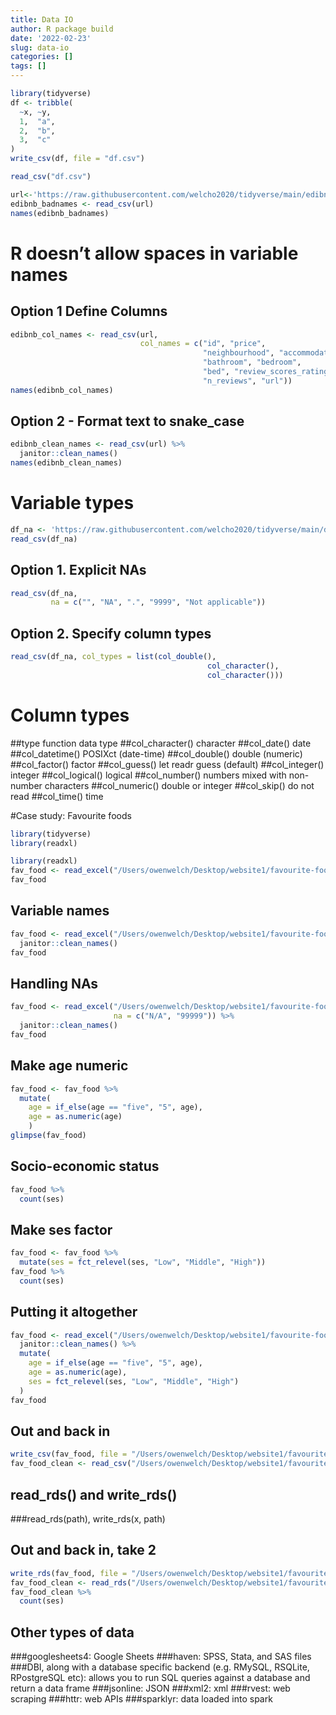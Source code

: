 ```yaml
---
title: Data IO
author: R package build
date: '2022-02-23'
slug: data-io
categories: []
tags: []
---
```

```r
library(tidyverse)
df <- tribble(
  ~x, ~y,
  1,  "a",
  2,  "b",
  3,  "c"
)
write_csv(df, file = "df.csv")
```
```r
read_csv("df.csv")
```
```r
url<-'https://raw.githubusercontent.com/welcho2020/tidyverse/main/edibnb-badnames.csv'
edibnb_badnames <- read_csv(url)
names(edibnb_badnames)
```
# R doesn't allow spaces in variable names
## Option 1 Define Columns
```r
edibnb_col_names <- read_csv(url,
                             col_names = c("id", "price", 
                                           "neighbourhood", "accommodates",
                                           "bathroom", "bedroom", 
                                           "bed", "review_scores_rating", 
                                           "n_reviews", "url"))
names(edibnb_col_names)
```
## Option 2 - Format text to snake_case
```r
edibnb_clean_names <- read_csv(url) %>%
  janitor::clean_names()
names(edibnb_clean_names)
```
# Variable types
```r
df_na <- 'https://raw.githubusercontent.com/welcho2020/tidyverse/main/df-na.csv'
read_csv(df_na)
```
## Option 1. Explicit NAs
```r
read_csv(df_na, 
         na = c("", "NA", ".", "9999", "Not applicable"))
```
## Option 2. Specify column types
```r
read_csv(df_na, col_types = list(col_double(), 
                                            col_character(), 
                                            col_character()))
```
# Column types
##type function	data type
##col_character()	character
##col_date()	date
##col_datetime()	POSIXct (date-time)
##col_double()	double (numeric)
##col_factor()	factor
##col_guess()	let readr guess (default)
##col_integer()	integer
##col_logical()	logical
##col_number()	numbers mixed with non-number characters
##col_numeric()	double or integer
##col_skip()	do not read
##col_time()	time

#Case study: Favourite foods
```r
library(tidyverse)
library(readxl)
```


```r
library(readxl)
fav_food <- read_excel("/Users/owenwelch/Desktop/website1/favourite-food.xlsx")
fav_food
```

## Variable names

```r
fav_food <- read_excel("/Users/owenwelch/Desktop/website1/favourite-food.xlsx") %>%
  janitor::clean_names()
fav_food
```

## Handling NAs
```r
fav_food <- read_excel("/Users/owenwelch/Desktop/website1/favourite-food.xlsx",
                       na = c("N/A", "99999")) %>%
  janitor::clean_names()
fav_food
```
## Make age numeric
```r

fav_food <- fav_food %>%
  mutate(
    age = if_else(age == "five", "5", age),
    age = as.numeric(age)
    )
glimpse(fav_food)
```
## Socio-economic status
```r
fav_food %>%
  count(ses)
```
## Make ses factor
```r
fav_food <- fav_food %>%
  mutate(ses = fct_relevel(ses, "Low", "Middle", "High"))
fav_food %>%
  count(ses)
```
## Putting it altogether
```r
fav_food <- read_excel("/Users/owenwelch/Desktop/website1/favourite-food.xlsx", na = c("N/A", "99999")) %>%
  janitor::clean_names() %>%
  mutate(
    age = if_else(age == "five", "5", age), 
    age = as.numeric(age),
    ses = fct_relevel(ses, "Low", "Middle", "High")
  )
fav_food
```
## Out and back in
```r
write_csv(fav_food, file = "/Users/owenwelch/Desktop/website1/favourite-food.xlsx")
fav_food_clean <- read_csv("/Users/owenwelch/Desktop/website1/favourite-food.xlsx")
```

## read_rds() and write_rds()
###read_rds(path), write_rds(x, path)

## Out and back in, take 2
```r
write_rds(fav_food, file = "/Users/owenwelch/Desktop/website1/favourite-food.xlsx")
fav_food_clean <- read_rds("/Users/owenwelch/Desktop/website1/favourite-food.xlsx")
fav_food_clean %>%
  count(ses)
```
## Other types of data
###googlesheets4: Google Sheets
###haven: SPSS, Stata, and SAS files
###DBI, along with a database specific backend (e.g. RMySQL, RSQLite, RPostgreSQL etc): allows you to run SQL queries against a database and return a data frame
###jsonline: JSON
###xml2: xml
###rvest: web scraping
###httr: web APIs
###sparklyr: data loaded into spark
